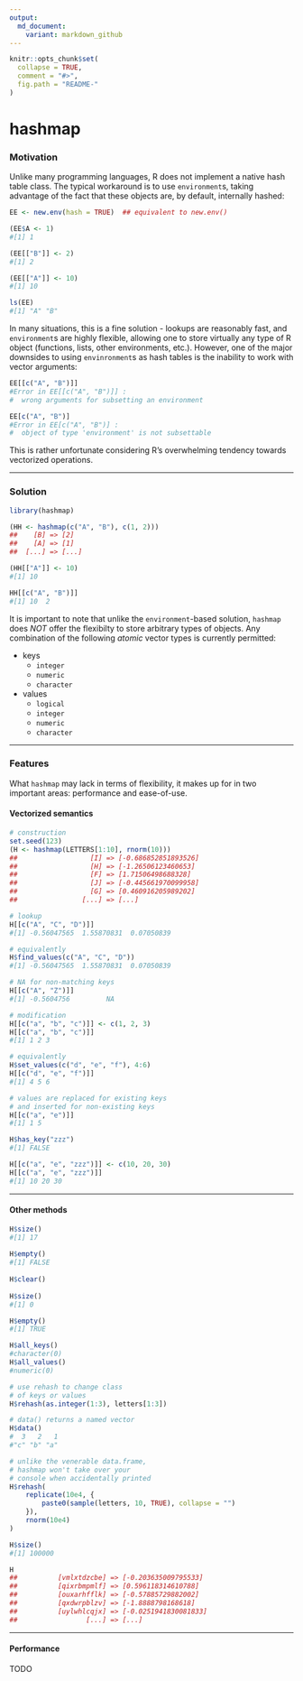 ```yaml
---
output:
  md_document:
    variant: markdown_github
---
```


<!-- README.md is generated from README.Rmd. Please edit that file -->

```r
knitr::opts_chunk$set(
  collapse = TRUE,
  comment = "#>",
  fig.path = "README-"
)
```

hashmap
=======

### Motivation 

Unlike many programming languages, R does not implement a native hash table 
class. The typical workaround is to use `environment`s, taking advantage of 
the fact that these objects are, by default, internally hashed: 

```R
EE <- new.env(hash = TRUE)  ## equivalent to new.env()

(EE$A <- 1)
#[1] 1

(EE[["B"]] <- 2)
#[1] 2

(EE[["A"]] <- 10)
#[1] 10

ls(EE)
#[1] "A" "B"
```

In many situations, this is a fine solution - lookups are reasonably 
fast, and `environment`s are highly flexible, allowing one to store 
virtually any type of R object (functions, lists, other environments, etc.).
However, one of the major downsides to using `envinronment`s as hash tables 
is the inability to work with vector arguments: 

```R
EE[[c("A", "B")]]
#Error in EE[[c("A", "B")]] : 
#  wrong arguments for subsetting an environment

EE[c("A", "B")]
#Error in EE[c("A", "B")] : 
#  object of type 'environment' is not subsettable
```
This is rather unfortunate considering R's overwhelming tendency 
towards vectorized operations. 

------------

### Solution 

```R
library(hashmap)

(HH <- hashmap(c("A", "B"), c(1, 2)))
##    [B] => [2]   
##    [A] => [1]   
##  [...] => [...]

(HH[["A"]] <- 10)
#[1] 10

HH[[c("A", "B")]]
#[1] 10  2
```

It is important to note that unlike the `environment`-based solution, 
`hashmap` does *NOT* offer the flexibilty to store arbitrary types of 
objects. Any combination of the following *atomic* vector types is 
currently permitted: 

+ keys
    + `integer`
    + `numeric`
    + `character`
+ values
    + `logical`
    + `integer`
    + `numeric`
    + `character`

------------

### Features 

What `hashmap` may lack in terms of flexibility, it makes up for in 
two important areas: performance and ease-of-use. 

#### Vectorized semantics 

```R
# construction 
set.seed(123)
(H <- hashmap(LETTERS[1:10], rnorm(10)))
##                  [I] => [-0.686852851893526]
##                  [H] => [-1.26506123460653] 
##                  [F] => [1.71506498688328]  
##                  [J] => [-0.445661970099958]
##                  [G] => [0.460916205989202] 
##                [...] => [...]  

# lookup
H[[c("A", "C", "D")]]
#[1] -0.56047565  1.55870831  0.07050839

# equivalently
H$find_values(c("A", "C", "D"))
#[1] -0.56047565  1.55870831  0.07050839

# NA for non-matching keys
H[[c("A", "Z")]]
#[1] -0.5604756         NA

# modification
H[[c("a", "b", "c")]] <- c(1, 2, 3)
H[[c("a", "b", "c")]]
#[1] 1 2 3

# equivalently
H$set_values(c("d", "e", "f"), 4:6)
H[[c("d", "e", "f")]]
#[1] 4 5 6

# values are replaced for existing keys
# and inserted for non-existing keys
H[[c("a", "e")]]
#[1] 1 5

H$has_key("zzz")
#[1] FALSE

H[[c("a", "e", "zzz")]] <- c(10, 20, 30)
H[[c("a", "e", "zzz")]]
#[1] 10 20 30

```

-----------

#### Other methods

```R
H$size()
#[1] 17
 
H$empty()
#[1] FALSE
 
H$clear()
 
H$size()
#[1] 0

H$empty()
#[1] TRUE

H$all_keys()
#character(0)
H$all_values()
#numeric(0)

# use rehash to change class 
# of keys or values 
H$rehash(as.integer(1:3), letters[1:3])

# data() returns a named vector
H$data()
#  3   2   1 
#"c" "b" "a" 

# unlike the venerable data.frame,
# hashmap won't take over your  
# console when accidentally printed 
H$rehash(
    replicate(10e4, {
        paste0(sample(letters, 10, TRUE), collapse = "")
    }),
    rnorm(10e4)
)

H$size()
#[1] 100000

H
##          [vmlxtdzcbe] => [-0.203635009795533] 
##          [qixrbmpmlf] => [0.596118314610788]  
##          [ouxarhfflk] => [-0.57885729882002]  
##          [qxdwrpblzv] => [-1.8888798168618]   
##          [uylwhlcqjx] => [-0.0251941830081833]
##                 [...] => [...]    

```

----------

#### Performance 

TODO



 


